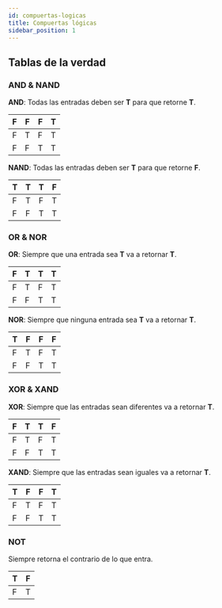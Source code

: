 ```yaml
---
id: compuertas-logicas
title: Compuertas lógicas
sidebar_position: 1
---
```


## Tablas de la verdad
### AND & NAND

**AND**:
Todas las entradas deben ser **T** para que retorne **T**.

| F | F | F | T |
|---|---|---|---|
| F | T | F | T |
| F | F | T | T |

**NAND**:
Todas las entradas deben ser **T** para que retorne **F**.

| T | T | T | F |
|---|---|---|---|
| F | T | F | T |
| F | F | T | T |


### OR & NOR

**OR**:
Siempre que una entrada sea **T** va a retornar **T**.

| F | T | T | T |
|---|---|---|---|
| F | T | F | T |
| F | F | T | T |

**NOR**:
Siempre que ninguna entrada sea **T** va a retornar **T**.

| T | F | F | F |
|---|---|---|---|
| F | T | F | T |
| F | F | T | T |

### XOR & XAND
**XOR**: 
Siempre que las entradas sean diferentes va a retornar **T**.

| F | T | T | F |
|---|---|---|---|
| F | T | F | T |
| F | F | T | T |

**XAND**: 
Siempre que las entradas sean iguales va a retornar **T**.

| T | F | F | T |
|---|---|---|---|
| F | T | F | T |
| F | F | T | T |

### NOT 
Siempre retorna el contrario de lo que entra.

| T | F |
|---|---|
| F | T |

